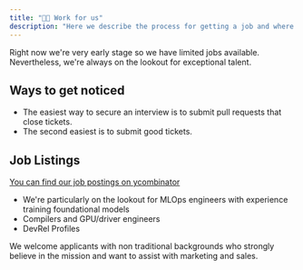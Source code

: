```yaml
---
title: "👷👀 Work for us"
description: "Here we describe the process for getting a job and where to find open-jobs"
---
```


Right now we're very early stage so we have limited jobs available.  
Nevertheless, we're always on the lookout for exceptional talent.

## Ways to get noticed

* The easiest way to secure an interview is to submit pull requests that close tickets.
* The second easiest is to submit good tickets.

## Job Listings

[You can find our job postings on ycombinator](https://www.ycombinator.com/companies/anarchy/jobs)

* We're particularly on the lookout for MLOps engineers with experience training foundational models
* Compilers and GPU/driver engineers
* DevRel Profiles

We welcome applicants with non traditional backgrounds who strongly believe in the mission and want 
to assist with marketing and sales.
